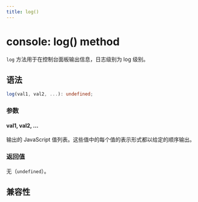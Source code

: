 ```yaml
---
title: log()
---
```


# console: log() method

`log` 方法用于在控制台面板输出信息，日志级别为 log 级别。

## 语法

```ts
log(val1, val2, ...): undefined;
```

### 参数

#### val1, val2, ...

输出的 JavaScript 值列表。这些值中的每个值的表示形式都以给定的顺序输出。

### 返回值

无（`undefined`）。

## 兼容性


<LegacyCompatTable metadata="lynx-api/global/console/log" />

